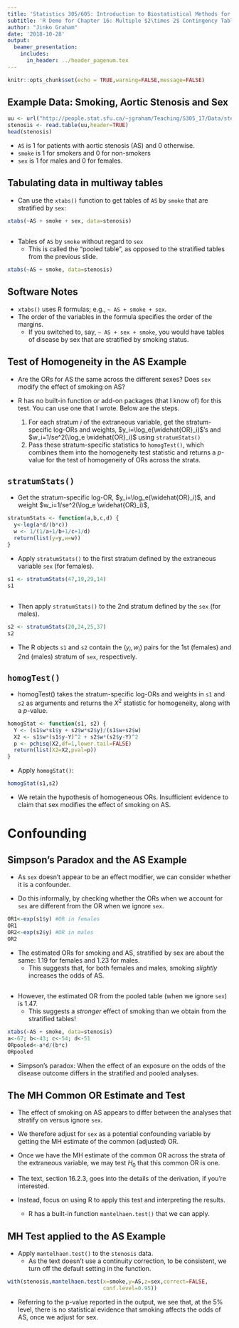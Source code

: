 ```yaml
---
title: 'Statistics 305/605: Introduction to Biostatistical Methods for Health Sciences'
subtitle: 'R Demo for Chapter 16: Multiple $2\times 2$ Contingency Tables'
author: "Jinko Graham"
date: '2018-10-28'
output: 
  beamer_presentation:
    includes:
      in_header: ../header_pagenum.tex
---
```


```r
knitr::opts_chunk$set(echo = TRUE,warning=FALSE,message=FALSE)
```


## Example Data: Smoking, Aortic Stenosis and Sex   

\scriptsize

```r
uu <- url("http://people.stat.sfu.ca/~jgraham/Teaching/S305_17/Data/sten.txt")
stenosis <- read.table(uu,header=TRUE)
head(stenosis)
```

\normalsize

* `AS` is 1 for patients with aortic stenosis (AS)
and 0 otherwise.
* `smoke` is 1 for smokers and 0 for non-smokers
* `sex` is 1 for males and 0 for females.


## Tabulating data in multiway tables

* Can use the `xtabs()` function to get tables of `AS` by `smoke` that are stratified by `sex`:

\scriptsize

```r
xtabs(~AS + smoke + sex, data=stenosis)
```

##

* Tables of `AS` by `smoke` without regard to `sex`
    + This is called the "pooled table", as opposed
    to the stratified tables from the previous slide.

\scriptsize

```r
xtabs(~AS + smoke, data=stenosis)
```


## Software Notes

* `xtabs()` uses R formulas; e.g., `~ AS + smoke + sex`.
* The order of the variables in the formula specifies the 
order of the margins. 
    + If you switched to, say, `~ AS + sex + smoke`, 
    you would have tables of disease by sex that are stratified by 
    smoking status.


## Test of Homogeneity in the AS Example

* Are the ORs for AS the same across the different sexes? 
Does `sex` modify the effect of smoking on AS?

* R has no built-in function or add-on packages (that I know of) for this test.  You can use one that I wrote. Below are the steps.
    1. For each stratum $i$ of the extraneous variable, get the stratum-specific log-ORs and weights,
    $y_i=\log_e(\widehat{OR}_i)$'s and $w_i=1/se^2(\log_e \widehat{OR}_i)$ using ```stratumStats()```
    2. Pass these stratum-specific statistics to ```homogTest()```,
    which combines them into the homogeneity test 
    statistic and returns a $p$-value for the test of homogeneity 
    of ORs across the strata.

## ```stratumStats()```

* Get the stratum-specific log-OR, $y_i=\log_e(\widehat{OR}_i)$,
and weight $w_i=1/se^2(\log_e \widehat{OR}_i)$,

\scriptsize
```r
stratumStats <- function(a,b,c,d) {
  y<-log(a*d/(b*c))
  w <- 1/(1/a+1/b+1/c+1/d)
  return(list(y=y,w=w))
}
```
\normalsize

* Apply ```stratumStats()``` to the first stratum defined by the 
extraneous variable ```sex``` (for females).

\scriptsize
```r
s1 <- stratumStats(47,19,29,14)
s1
```
\normalsize

## 

* Then apply ```stratumStats()``` to the 2nd stratum defined by the  ```sex``` (for males).

\scriptsize
```r
s2 <- stratumStats(20,24,25,37)
s2
```


\normalsize

*  The R objects ```s1``` and ```s2```
contain the $(y_i, w_i)$ pairs
for the 1st (females) and 2nd (males) stratum of ```sex```, respectively.


## ```homogTest()```

\small 

* homogTest() takes the stratum-specific log-ORs and weights 
in ```s1``` and ```s2``` as arguments and
returns the $X^2$ statistic for homogeneity, along with a $p$-value.

\scriptsize

```r
homogStat <- function(s1, s2) {
  Y <- (s1$w*s1$y + s2$w*s2$y)/(s1$w+s2$w)
  X2 <- s1$w*(s1$y-Y)^2 + s2$w*(s2$y-Y)^2
  p <- pchisq(X2,df=1,lower.tail=FALSE)
  return(list(X2=X2,pval=p))
}
```

\small
\vspace*{-0.2in}

* Apply ```homogStat()```:

\scriptsize

```r
homogStat(s1,s2)
```

\small
\vspace*{-0.2in}

* We retain the hypothesis of homogeneous ORs.  Insufficient evidence to claim that sex modifies the effect of smoking on AS.
    
# Confounding

## Simpson's Paradox and the AS Example

* As ```sex``` doesn't appear to be an effect
modifier, we can consider whether it is a confounder.

* Do this informally, by checking whether the ORs when we account for ```sex``` are different from the OR when we ignore ```sex```.

\scriptsize
```r
OR1<-exp(s1$y) #OR in females
OR1
OR2<-exp(s2$y) #OR in males
OR2
```

\normalsize

* The estimated ORs for smoking and AS, stratified by
sex are about the same: 1.19 for females and 1.23 for males.
    + This suggests that, for both females and males, smoking _slightly_ increases the odds of AS.


## 

* However, the estimated OR from the pooled table (when we ignore ```sex```) is 1.47.
    + This suggests a _stronger_ effect of smoking than
    we obtain from the stratified tables!
    
\scriptsize

```r
xtabs(~AS + smoke, data=stenosis)
a<-67; b<-43; c<-54; d<-51
ORpooled<-a*d/(b*c)
ORpooled
```

\normalsize 

* Simpson's paradox: When the effect of an exposure on the odds of the disease outcome differs in the stratified and pooled
analyses.
    
## The MH Common OR Estimate and Test

* The effect of smoking on AS appears to differ between the analyses
that stratify on versus ignore ```sex```.

* We therefore adjust for ```sex``` as a potential confounding variable
by getting the MH estimate of the common (adjusted) OR.

* Once we have the MH estimate of the common OR across the strata of the extraneous variable, we may test $H_0$ that this common OR is one.

* The text, section 16.2.3, goes into the details
of the derivation, if you're interested. 

* Instead, focus on using R to apply this test and interpreting the results.
    + R has a built-in function `mantelhaen.test()` that we can apply.
    

## MH Test applied to the AS Example

* Apply `mantelhaen.test()` to the 
`stenosis` data.
    + As the text doesn't use a continuity correction, to be consistent, we turn off the default setting in the function. 

\scriptsize

```r
with(stenosis,mantelhaen.test(x=smoke,y=AS,z=sex,correct=FALSE,
                              conf.level=0.95))
```

\normalsize

* Referring to the p-value reported in the output, we see that, at the 5% level, there is no statistical evidence that smoking affects the odds
of AS, once we adjust for sex.

